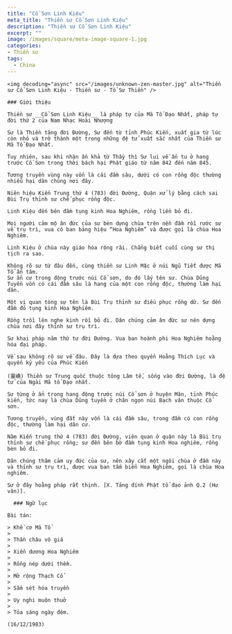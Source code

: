 ```yaml
---
title: "Cổ Sơn Linh Kiệu"
meta_title: "Thiền sư Cổ Sơn Linh Kiệu"
description: "Thiền sư Cổ Sơn Linh Kiệu"
excerpt: ""
image: /images/square/meta-image-square-1.jpg
categories:
- Thiền sư
tags:
  - China
---
```


<div className="grid xl:grid-cols-8 lg:grid-cols-8 md:grid-cols-2 sm:grid-cols-2 xs:grid-cols-1 gap-8 bg-body dark:bg-darkmode-body">

  <div className="lg:col-span-3 md:col-span-1">

    <img decoding="async" src="/images/unknown-zen-master.jpg" alt="Thiền sư Cổ Sơn Linh Kiệu - Thiền sư - Tổ Sư Thiền" />

    ### Giới thiệu

    Thiền sư __Cổ Sơn Linh Kiệu__ là pháp tự của Mã Tổ Đạo Nhất, pháp tự đời thứ 2 của Nam Nhạc Hoài Nhượng

    Sư là Thiền tăng đời Đường, Sư đến từ tỉnh Phúc Kiến, xuất gia từ lúc còn nhỏ và trở thành một trong những đệ tử xuất sắc nhất của Thiền sư Mã Tổ Đạo Nhất.

    Tuy nhiên, sau khi nhận ấn khả từ Thầy thì Sư lui về ẩn tu ở hang trước Cổ Sơn trong thời bách hại Phật giáo từ năm 842 đến năm 845.

    Tương truyền vùng này vốn là cái đầm sâu, dưới có con rồng độc thường nhiễu hại dân chúng nơi đây.

    Niên hiệu Kiến Trung thứ 4 (783) đời Đường, Quận xử lý bằng cách sai Bùi Trụ thỉnh sư chế phục rồng độc.

    Linh Kiệu đến bên đầm tụng kinh Hoa Nghiêm, rồng liền bỏ đi.

    Mọi người cảm mộ ân đức của sư bèn dựng chùa trên nền đầm rồi rước sư về trụ trì, vua có ban bảng hiệu “Hoa Nghiêm” và được gọi là chùa Hoa Nghiêm.

    Linh Kiệu ở chùa này giáo hóa rộng rãi. Chẳng biết cuối cùng sư thị tịch ra sao.

    Không rõ sư từ đâu đến, cùng thiền sư Linh Mặc ở núi Ngũ Tiết được Mã Tổ ấn tâm.
    Sư ẩn cư trong động trước núi Cổ sơn, do đó lấy tên sư. Chùa Dũng Tuyền vốn có cái đầm sâu là hang của một con rồng độc, thường làm hại dân.

    Một vị quan tòng sự tên là Bùi Trụ thỉnh sư điều phục rồng dữ. Sư đến đầm đó tụng kinh Hoa Nghiêm.

    Rồng trồi lên nghe kinh rồi bỏ đi. Dân chúng cảm ân đức sư nên dựng chùa nơi đây thỉnh sư trụ trì.

    Sư khai pháp năm thứ tư đời Đường. Vua ban hoành phi Hoa Nghiêm hoằng hóa đại pháp.

    Về sau không rõ sư về đâu. Đây là dựa theo quyển Hoằng Thích Lục và quyển kỷ yếu của Phúc Kiến

    (靈嶠) Thiền sư Trung quốc thuộc tông Lâm tế, sống vào đời Đường, là đệ tử của Ngài Mã tổ Đạo nhất.

    Sư từng ở ẩn trong hang động trước núi Cổ sơn ở huyện Mân, tỉnh Phúc kiến, tức nay là chùa Dũng tuyền ở chân ngọn núi Bạch vân thuộc Cổ sơn.

    Tương truyền, vùng đất này vốn là cái đầm sâu, trong đầm có con rồng độc, thường làm hại dân cư.

    Năm Kiến trung thứ 4 (783) đời Đường, viên quan ở quận này là Bùi trụ thỉnh sư chế phục rồng; sư đến bên bờ đầm tụng kinh Hoa nghiêm, rồng bèn bỏ đi.

    Dân chúng thâm cảm uy đức của sư, nên xây cất một ngôi chùa ở đầm này và thỉnh sư trụ trì, được vua ban tấm biển Hoa Nghiêm, gọi là chùa Hoa nghiêm.

    Sư ở đây hoằng pháp rất thịnh. [X. Tăng đính Phật tổ đạo ảnh Q.2 (Hư vân)].

  </div>

  <div className="lg:col-span-5 md:col-span-1">

      ### Ngữ lục

    Bài tán:

    > Khế cơ Mã Tổ
    >
    > Thần châu vô giá
    >
    > Xiển dương Hoa Nghiêm
    >
    > Rồng nép dưới thềm.
    >
    > Mở rộng Thạch Cổ
    >
    > Sấm sét hóa truyền
    >
    > Uy nghi muôn thuở
    >
    > Tỏa sáng ngày đêm.

    (16/12/1983)

  </div>

</div>
